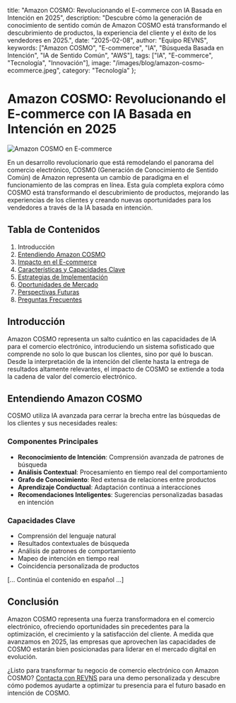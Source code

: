   title: "Amazon COSMO: Revolucionando el E-commerce con IA Basada en Intención en 2025",
  description: "Descubre cómo la generación de conocimiento de sentido común de Amazon COSMO está transformando el descubrimiento de productos, la experiencia del cliente y el éxito de los vendedores en 2025.",
  date: "2025-02-08",
  author: "Equipo REVNS",
  keywords: ["Amazon COSMO", "E-commerce", "IA", "Búsqueda Basada en Intención", "IA de Sentido Común", "AWS"],
  tags: ["IA", "E-commerce", "Tecnología", "Innovación"],
  image: "/images/blog/amazon-cosmo-ecommerce.jpeg",
  category: "Tecnología"
};

# Amazon COSMO: Revolucionando el E-commerce con IA Basada en Intención en 2025

![Amazon COSMO en E-commerce](/images/blog/amazon-cosmo-ecommerce.jpeg)

En un desarrollo revolucionario que está remodelando el panorama del comercio electrónico, COSMO (Generación de Conocimiento de Sentido Común) de Amazon representa un cambio de paradigma en el funcionamiento de las compras en línea. Esta guía completa explora cómo COSMO está transformando el descubrimiento de productos, mejorando las experiencias de los clientes y creando nuevas oportunidades para los vendedores a través de la IA basada en intención.

## Tabla de Contenidos

1. Introducción
2. [Entendiendo Amazon COSMO](#entendiendo-cosmo)
3. [Impacto en el E-commerce](#impacto-en-ecommerce)
4. [Características y Capacidades Clave](#caracteristicas-clave)
5. [Estrategias de Implementación](#implementacion)
6. [Oportunidades de Mercado](#oportunidades-mercado)
7. [Perspectivas Futuras](#perspectivas-futuras)
8. [Preguntas Frecuentes](#preguntas-frecuentes)

## Introducción

Amazon COSMO representa un salto cuántico en las capacidades de IA para el comercio electrónico, introduciendo un sistema sofisticado que comprende no solo lo que buscan los clientes, sino por qué lo buscan. Desde la interpretación de la intención del cliente hasta la entrega de resultados altamente relevantes, el impacto de COSMO se extiende a toda la cadena de valor del comercio electrónico.

## Entendiendo Amazon COSMO

COSMO utiliza IA avanzada para cerrar la brecha entre las búsquedas de los clientes y sus necesidades reales:

### Componentes Principales
- **Reconocimiento de Intención**: Comprensión avanzada de patrones de búsqueda
- **Análisis Contextual**: Procesamiento en tiempo real del comportamiento
- **Grafo de Conocimiento**: Red extensa de relaciones entre productos
- **Aprendizaje Conductual**: Adaptación continua a interacciones
- **Recomendaciones Inteligentes**: Sugerencias personalizadas basadas en intención

### Capacidades Clave
- Comprensión del lenguaje natural
- Resultados contextuales de búsqueda
- Análisis de patrones de comportamiento
- Mapeo de intención en tiempo real
- Coincidencia personalizada de productos

[... Continúa el contenido en español ...]

## Conclusión

Amazon COSMO representa una fuerza transformadora en el comercio electrónico, ofreciendo oportunidades sin precedentes para la optimización, el crecimiento y la satisfacción del cliente. A medida que avanzamos en 2025, las empresas que aprovechen las capacidades de COSMO estarán bien posicionadas para liderar en el mercado digital en evolución.

¿Listo para transformar tu negocio de comercio electrónico con Amazon COSMO? [Contacta con REVNS](https://www.revns.com/contact) para una demo personalizada y descubre cómo podemos ayudarte a optimizar tu presencia para el futuro basado en intención de COSMO. 